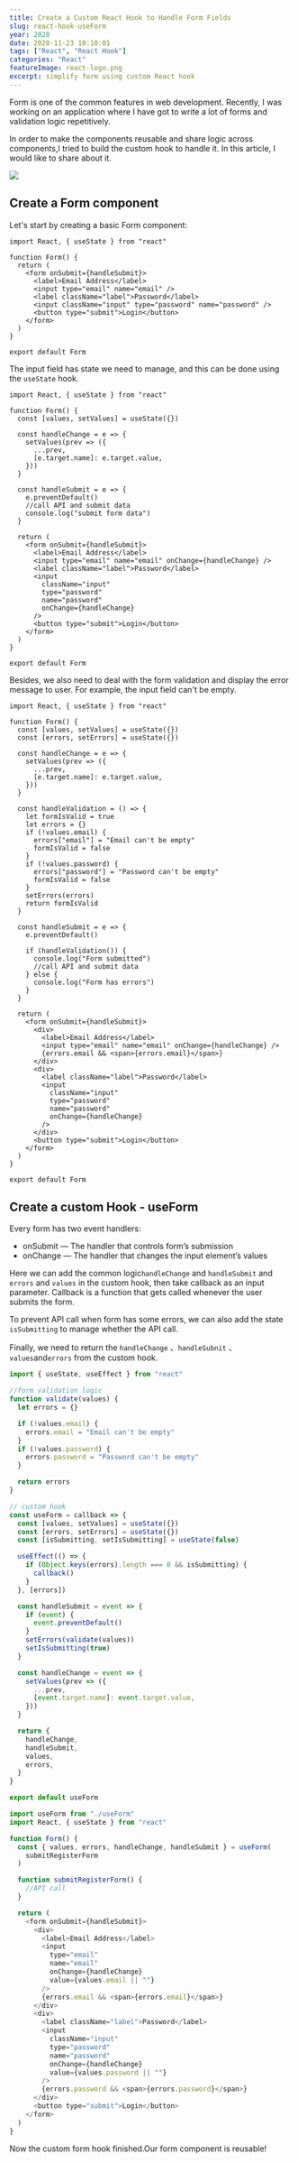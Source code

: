 ```yaml
---
title: Create a Custom React Hook to Handle Form Fields
slug: react-hook-useForm
year: 2020
date: 2020-11-23 10:10:01
tags: ["React", "React Hook"]
categories: "React"
featureImage: react-logo.png
excerpt: simplify form using custom React hook
---
```


Form is one of the common features in web development. Recently, I was working on an application where I have got to write a lot of forms and validation logic repetitively.

In order to make the components reusable and share logic across components,I tried to build the custom hook to handle it. In this article, I would like to share about it.

![](https://i.imgur.com/W40OC2n.gif)

## Create a Form component

Let's start by creating a basic Form component:

```javascript=
import React, { useState } from "react"

function Form() {
  return (
    <form onSubmit={handleSubmit}>
      <label>Email Address</label>
      <input type="email" name="email" />
      <label className="label">Password</label>
      <input className="input" type="password" name="password" />
      <button type="submit">Login</button>
    </form>
  )
}

export default Form
```

The input field has state we need to manage, and this can be done using the `useState` hook.

```javascript=
import React, { useState } from "react"

function Form() {
  const [values, setValues] = useState({})

  const handleChange = e => {
    setValues(prev => ({
      ...prev,
      [e.target.name]: e.target.value,
    }))
  }

  const handleSubmit = e => {
    e.preventDefault()
    //call API and submit data
    console.log("submit form data")
  }

  return (
    <form onSubmit={handleSubmit}>
      <label>Email Address</label>
      <input type="email" name="email" onChange={handleChange} />
      <label className="label">Password</label>
      <input
        className="input"
        type="password"
        name="password"
        onChange={handleChange}
      />
      <button type="submit">Login</button>
    </form>
  )
}

export default Form
```

Besides, we also need to deal with the form validation and display the error message to user. For example, the input field can't be empty.

```javascript=
import React, { useState } from "react"

function Form() {
  const [values, setValues] = useState({})
  const [errors, setErrors] = useState({})

  const handleChange = e => {
    setValues(prev => ({
      ...prev,
      [e.target.name]: e.target.value,
    }))
  }

  const handleValidation = () => {
    let formIsValid = true
    let errors = {}
    if (!values.email) {
      errors["email"] = "Email can't be empty"
      formIsValid = false
    }
    if (!values.password) {
      errors["password"] = "Password can't be empty"
      formIsValid = false
    }
    setErrors(errors)
    return formIsValid
  }

  const handleSubmit = e => {
    e.preventDefault()

    if (handleValidation()) {
      console.log("Form submitted")
      //call API and submit data
    } else {
      console.log("Form has errors")
    }
  }

  return (
    <form onSubmit={handleSubmit}>
      <div>
        <label>Email Address</label>
        <input type="email" name="email" onChange={handleChange} />
        {errors.email && <span>{errors.email}</span>}
      </div>
      <div>
        <label className="label">Password</label>
        <input
          className="input"
          type="password"
          name="password"
          onChange={handleChange}
        />
      </div>
      <button type="submit">Login</button>
    </form>
  )
}

export default Form
```

## Create a custom Hook - useForm

Every form has two event handlers:

- onSubmit — The handler that controls form’s submission
- onChange — The handler that changes the input element’s values

Here we can add the common logic`handleChange` and `handleSubmit` and `errors` and `values` in the custom hook, then take callback as an input parameter. Callback is a function that gets called whenever the user submits the form.

To prevent API call when form has some errors, we can also add the state `isSubmitting` to manage whether the API call.

Finally, we need to return the `handleChange` 、`handleSubnit` 、`values`and`errors` from the custom hook.

```javascript
import { useState, useEffect } from "react"

//form validation logic
function validate(values) {
  let errors = {}

  if (!values.email) {
    errors.email = "Email can't be empty"
  }
  if (!values.password) {
    errors.password = "Password can't be empty"
  }

  return errors
}

// custom hook
const useForm = callback => {
  const [values, setValues] = useState({})
  const [errors, setErrors] = useState({})
  const [isSubmitting, setIsSubmitting] = useState(false)

  useEffect(() => {
    if (Object.keys(errors).length === 0 && isSubmitting) {
      callback()
    }
  }, [errors])

  const handleSubmit = event => {
    if (event) {
      event.preventDefault()
    }
    setErrors(validate(values))
    setIsSubmitting(true)
  }

  const handleChange = event => {
    setValues(prev => ({
      ...prev,
      [event.target.name]: event.target.value,
    }))
  }

  return {
    handleChange,
    handleSubmit,
    values,
    errors,
  }
}

export default useForm
```

```javascript
import useForm from "./useForm"
import React, { useState } from "react"

function Form() {
  const { values, errors, handleChange, handleSubmit } = useForm(
    submitRegisterForm
  )

  function submitRegisterForm() {
    //API call
  }

  return (
    <form onSubmit={handleSubmit}>
      <div>
        <label>Email Address</label>
        <input
          type="email"
          name="email"
          onChange={handleChange}
          value={values.email || ""}
        />
        {errors.email && <span>{errors.email}</span>}
      </div>
      <div>
        <label className="label">Password</label>
        <input
          className="input"
          type="password"
          name="password"
          onChange={handleChange}
          value={values.password || ""}
        />
        {errors.password && <span>{errors.password}</span>}
      </div>
      <button type="submit">Login</button>
    </form>
  )
}
```

Now the custom form hook finished.Our form component is reusable!
